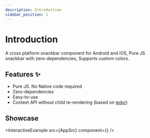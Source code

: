 ```yaml
---
description: Introduction
sidebar_position: 1
---
```


# Introduction

A cross platform snackbar component for Android and iOS, Pure JS snackbar with zero-dependencies, Supports custom colors.

## Features ✨

- Pure JS. No Native code required
- Zero-dependencies
- Easy-to-use
- Context API without child re-rendering (based on [wdyr](https://github.com/welldone-software/why-did-you-render))

## Showcase


<InteractiveExample src={AppSrc} component={<App />} />
